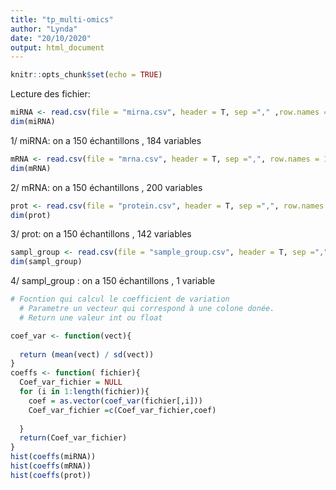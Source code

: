 ```yaml
---
title: "tp_multi-omics"
author: "Lynda"
date: "20/10/2020"
output: html_document
---
```


```r
knitr::opts_chunk$set(echo = TRUE)
```


Lecture des fichier:
```r
miRNA <- read.csv(file = "mirna.csv", header = T, sep ="," ,row.names = 1)
dim(miRNA)
```
1/ miRNA: on a  150 échantillons , 184 variables

```r
mRNA <- read.csv(file = "mrna.csv", header = T, sep =",", row.names = 1 )
dim(mRNA)

```
2/ mRNA: on a  150 échantillons , 200 variables


```r
prot <- read.csv(file = "protein.csv", header = T, sep =",", row.names = 1 )
dim(prot)

```
3/ prot: on a  150 échantillons , 142 variables

```r
sampl_group <- read.csv(file = "sample_group.csv", header = T, sep ="," ,row.names = 1)
dim(sampl_group)

```
4/ sampl_group : on a  150 échantillons , 1 variable

```r

# Focntion qui calcul le coefficient de variation
  # Parametre un vecteur qui correspond à une colone donée.
  # Return une valeur int ou float

coef_var <- function(vect){
  
  return (mean(vect) / sd(vect))
}
coeffs <- function( fichier){
  Coef_var_fichier = NULL
  for (i in 1:length(fichier)){
    coef = as.vector(coef_var(fichier[,i]))
    Coef_var_fichier =c(Coef_var_fichier,coef)
  
  }
  return(Coef_var_fichier)
}
hist(coeffs(miRNA))
hist(coeffs(mRNA))
hist(coeffs(prot))
```

```r
```

